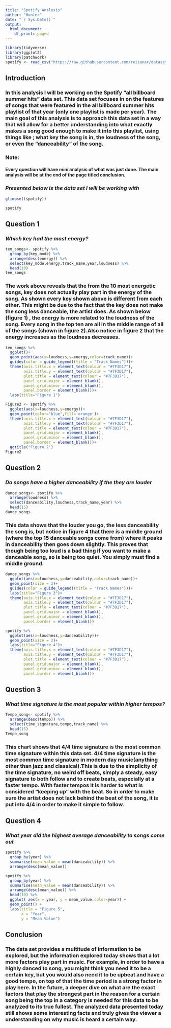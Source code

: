 ---
title: "Spotify Analysis"
author: "Hunter"
date: "`r Sys.Date()`"
output:
  html_document:
    df_print: paged
---
```{r include=FALSE}
library(tidyverse)
library(ggplot2)
library(patchwork)
spotify <- read_csv("https://raw.githubusercontent.com/reisanar/datasets/master/all_billboard_summer_hits.csv")
```
## **Introduction**

###       In this analysis I will be working on the Spotify "all billboard summer  hits" data set. This data set focuses in on the features of songs that were featured in the all billboard summer hits playlist of that year (only one playlist is made per year). The main goal of this analysis is to approach this data set in a way that will allow for a better understanding into what exactly makes a song good enough to make it into this playlist, using things like ; what key the song is in, the loudness of the song, or even the "danceability" of the song. 
  
### **Note:** 

####  Every question will have mini analysis of what was just done. The main analysis will be at the end of the page titled **conclusion**.


  
### *Presented below is the data set I will be working with*

```{r include = FALSE}

glimpse((spotify))
```

```{r echo=FALSE}
spotify
```






## **Question 1**

### *Which key had the most energy?*


```{r echo=FALSE}
ten_songs<- spotify %>% 
  group_by(key_mode) %>% 
  arrange(desc(energy)) %>% 
  select(key_mode,energy,track_name,year,loudness) %>% 
  head(10)
ten_songs
```
###     The work above reveals that the from the 10 most energetic songs, key does not actually play part in the energy of the song. As shown every key shown above is different from each other. This might be due to the fact that the key does not make the song less danceable, the artist does. As shown below (figure 1) , the energy is more related to the loudness of the song. Every song in the top ten are all in the middle range of all of the songs (shown in figure 2).Also notice in figure 2 that the energy increases as the loudness decreases. 

```{r echo=FALSE}
ten_songs %>% 
  ggplot()+
  geom_point(aes(x=loudness,y=energy,color=track_name))+
  guides(color = guide_legend((title = "Track Names")))+
  theme(axis.title.x = element_text(colour = "#7F3D17"),
        axis.title.y = element_text(colour = "#7F3D17"),
        plot.title = element_text(colour = "#7F3D17"),
        panel.grid.major = element_blank(),
        panel.grid.minor = element_blank(),
        panel.border = element_blank())+
  labs(title="Figure 1")
```
```{r  echo=FALSE}
Figure2 <- spotify %>% 
  ggplot(aes(x=loudness,y=energy))+
  geom_point(color="blue",fill='orange')+
  theme(axis.title.x = element_text(colour = "#7F3D17"),
        axis.title.y = element_text(colour = "#7F3D17"),
        plot.title = element_text(colour = "#7F3D17"),
        panel.grid.major = element_blank(),
        panel.grid.minor = element_blank(),
        panel.border = element_blank())+
  ggtitle("Figure 2")
Figure2
```

## **Question 2**

### *Do songs have a higher danceability if the they are louder*

```{r  echo=FALSE}
dance_songs<- spotify %>% 
  arrange(loudness) %>% 
  select(danceability,loudness,track_name,year) %>% 
  head(15)
dance_songs
```
###     This data shows that the louder you go, the less danceability the song is, but notice in figure 4 that there is a middle ground (where the top 15 danceable songs come from) where it peaks in danceability then goes down slightly. This proves that though being too loud is a bad thing if you want to make a danceable song, so is being too quiet. You simply must find a middle ground.
```{r echo=FALSE}
dance_songs %>% 
  ggplot(aes(x=loudness,y=danceability,color=track_name))+
  geom_point(size = 2)+
  guides(color = guide_legend((title = "Track Names")))+
  labs(title="Figure 3")+
  theme(axis.title.x = element_text(colour = "#7F3D17"),
        axis.title.y = element_text(colour = "#7F3D17"),
        plot.title = element_text(colour = "#7F3D17"),
        panel.grid.major = element_blank(),
        panel.grid.minor = element_blank(),
        panel.border = element_blank())
```
```{r echo = FALSE}
spotify %>% 
  ggplot(aes(x=loudness,y=danceability))+
  geom_point(size = 2)+
  labs(title="Figure 4")+
  theme(axis.title.x = element_text(colour = "#7F3D17"),
        axis.title.y = element_text(colour = "#7F3D17"),
        plot.title = element_text(colour = "#7F3D17"),
        panel.grid.major = element_blank(),
        panel.grid.minor = element_blank(),
        panel.border = element_blank())
```

## **Question 3**

###  *What time signature is the most popular within higher tempos?*
```{r echo=FALSE}
Tempo_song<- spotify %>% 
  arrange(desc(tempo)) %>% 
  select(time_signature,tempo,track_name) %>% 
  head(15)
Tempo_song
```

###     This chart shows that 4/4 time signature is the most common time signature within this data set. 4/4 time signature is the most common time signature in modern day music(anything other than jazz and classical).This is due to the simplicity of the time signature, no weird off beats, simply a steady, easy signature to both follow and to create beats, especially at a faster tempo. With faster tempos it is harder to what is considered "keeping up" with the beat. So in order to make sure the artist does not lack behind the beat of the song, it is put into 4/4 in order to make it simple to follow.


## **Question 4**

###  *What year did the highest average danceability to songs come out*

```{r echo = FALSE}
spotify %>%
  group_by(year) %>%
  summarise(mean_value = mean(danceability)) %>% 
  arrange(desc(mean_value))
```

```{r echo=FALSE}
spotify %>%
  group_by(year) %>%
  summarise(mean_value = mean(danceability)) %>%
  arrange(desc(mean_value)) %>% 
  head(10) %>% 
  ggplot( aes(x = year, y = mean_value,color=year)) +
  geom_point() +
  labs(title = "Figure 5",
       x = "Year",
       y = "Mean Value")


```


## Conclusion

###     The data set provides a multitude of information to be explored, but the information explored today shows that a lot more factors play part in music. For example, in order to have a highly danced to song, you might think you need it to be a certain key, but you would also need it to be upbeat and have a good tempo, on top of that the time period is a strong factor in play here. In the future, a deeper dive on what are the exact factors that play the strongest part in the reason for a certain song being the top in a category is needed for this data to be analyzed to its true fullest. The analyzed data presented today still shows some interesting facts and truly gives the viewer a understanding on why music is heard a certain way.